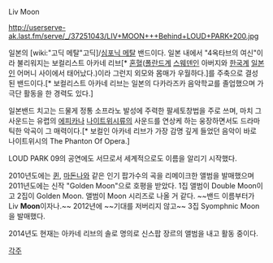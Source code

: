 Liv Moon

http://userserve-ak.last.fm/serve/_/37251043/LIV+MOON+++Behind+LOUD+PARK+200.jpg

일본의 [wiki:"고딕 메탈"고딕]/[[심포닉 메탈]] 밴드이다. 일본 내에서 "4옥타브의 여신"이라 불리워지는 보컬리스트 아카네 리브[* [[혼혈]]([[폴란드]]계 [[스웨덴]]인 아버지와 [[한국]]계 [[일본인]] 어머니 사이에서 태어났다.)이라 그런지 외모와 몸매가 우월하다.]를 주축으로 결성된 밴드이다.[* 보컬리스트 아카네 리브는 일본의 다카라즈카 음악학교를 졸업했으며 가극단 활동을 한 경력도 있다.]

일본밴드 치고는 드물게 정통 소프라노 발성에 주력한 팔세토창법을 주로 쓰며, 마치 그 사운드는 유렵의 [[에피카]]나 [[나이트위시]]류의 사운드를 연상케 하는 웅장하면서도 드라마틱한 악곡이 그 매력이다.[* 보컬인 아카네 리브가 가장 감명 깊게 들었던 음악이 바로 나이트위시의 The Phanton Of Opera.]

LOUD PARK 09의 공연에도 서므로서 세계적으로도 이름을 알리기 시작했다.

{{{#!html
<object width="640" height="385"><param name="movie" value="http://www.youtube.com/v/OBCTig7FQZk&amp;hl=ko_KR&amp;fs=1"></param><param name="allowFullScreen" value="true"></param><param name="allowscriptaccess" value="always"></param><embed src="http://www.youtube.com/v/OBCTig7FQZk&amp;hl=ko_KR&amp;fs=1" type="application/x-shockwave-flash" allowscriptaccess="always" allowfullscreen="true" width="640" height="385"></embed></object>
}}}

2010년도에는 [[퀸]], [[마돈나]]와 같은 인기 팝가수의 곡을 리메이크한 앨범을 발매했으며 2011년도에는 신작 "Golden Moon"으로 호평을 받았다. 1집 앨범이 Double Moon이고 2집이 Golden Moon. 앨범이 Moon 시리즈로 나올 거 같다. ~~밴드 이름부터가 Liv '''Moon'''이자나.~~ 2012년에 ~~기대를 저버리지 않고~~ 3집 Syomphnic Moon을 발매했다.

{{{#!html
<iframe width="560" height="349" src="http://www.youtube.com/embed/-5GnQVW1UTc" frameborder="0" allowfullscreen></iframe>
}}}

2014년도 현재는 아카네 리브의 솔로 명의로 신스팝 장르의 앨범을 내고 활동 중이다.

[[각주]]

